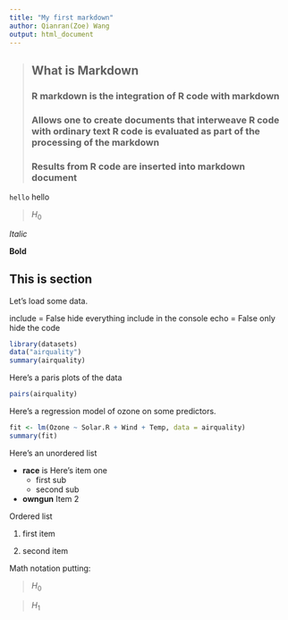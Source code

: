 ```yaml
---
title: "My first markdown"
author: Qianran(Zoe) Wang
output: html_document
---
```


  >## What is Markdown
  >### R markdown is the integration of R code with markdown
  >### Allows one to create documents that interweave R code with ordinary text R code is evaluated as part of the processing of the markdown
  >### Results from R code are inserted into markdown document

`hello` hello

  >$H_0$
  
*Italic*

**Bold**

## This is section
Let's load some data.

include = False hide everything include in the console
echo = False only hide the code

```r
library(datasets)
data("airquality")
summary(airquality)
```

Here's a paris plots of the data

```r
pairs(airquality)
```

Here's a regression model of ozone on some predictors.

```r
fit <- lm(Ozone ~ Solar.R + Wind + Temp, data = airquality)
summary(fit)
```

Here's an unordered list

* **race** is Here's item one
    * first sub
    * second sub
* **owngun** Item 2

Ordered list

1. first item

2. second item

Math notation putting:

  >$H_0$
  
  >$H_1$

